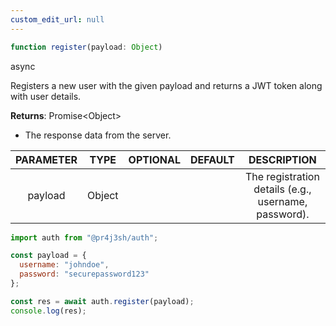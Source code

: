 ```yaml
---
custom_edit_url: null
---
```


```ts
function register(payload: Object)
```

<div>
  <span className="badge badge--success">async</span>
</div>

Registers a new user with the given payload and returns a JWT token along with user details.

**Returns**: Promise&lt;Object&gt;
- The response data from the server.

|PARAMETER|TYPE|OPTIONAL|DEFAULT|DESCRIPTION|
|:---:|:---:|:---:|:---:|:---:|
|payload|Object|||The registration details (e.g., username, password).|

```js
import auth from "@pr4j3sh/auth";

const payload = {
  username: "johndoe",
  password: "securepassword123"
};

const res = await auth.register(payload);
console.log(res);
```

